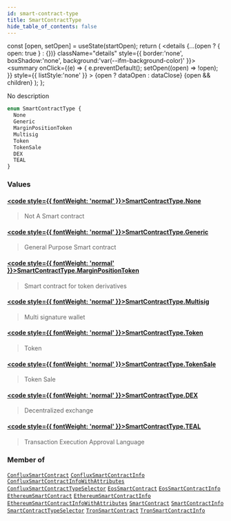 ```yaml
---
id: smart-contract-type
title: SmartContractType
hide_table_of_contents: false
---
```







  const [open, setOpen] = useState(startOpen);
  return (
    <details {...(open ? { open: true } : {})} className="details" style={{ border:'none', boxShadow:'none', background:'var(--ifm-background-color)' }}>
      <summary
        onClick={(e) => {
          e.preventDefault();
          setOpen((open) => !open);
        }}
        style={{ listStyle:'none' }}
      >
      {open ? dataOpen : dataClose}
      </summary>
      {open && children}
    </details>
  );
};








No description


```graphql
enum SmartContractType {
  None
  Generic
  MarginPositionToken
  Multisig
  Token
  TokenSale
  DEX
  TEAL
}
```




### Values

#### [<code style={{ fontWeight: 'normal' }}>SmartContractType.<b>None</b></code>](#)  
> 
> 
> Not A Smart contract
> 

#### [<code style={{ fontWeight: 'normal' }}>SmartContractType.<b>Generic</b></code>](#)  
> 
> 
> General Purpose Smart contract
> 

#### [<code style={{ fontWeight: 'normal' }}>SmartContractType.<b>MarginPositionToken</b></code>](#)  
> 
> 
> Smart contract for token derivatives
> 

#### [<code style={{ fontWeight: 'normal' }}>SmartContractType.<b>Multisig</b></code>](#)  
> 
> 
> Multi signature wallet
> 

#### [<code style={{ fontWeight: 'normal' }}>SmartContractType.<b>Token</b></code>](#)  
> 
> 
> Token
> 

#### [<code style={{ fontWeight: 'normal' }}>SmartContractType.<b>TokenSale</b></code>](#)  
> 
> 
> Token Sale
> 

#### [<code style={{ fontWeight: 'normal' }}>SmartContractType.<b>DEX</b></code>](#)  
> 
> 
> Decentralized exchange
> 

#### [<code style={{ fontWeight: 'normal' }}>SmartContractType.<b>TEAL</b></code>](#)  
> 
> 
> Transaction Execution Approval Language
> 



### Member of

[`ConfluxSmartContract`](/docs/graphql-reference/objects/conflux-smart-contract)  <Badge class="secondary" text="object"/><Bullet />[`ConfluxSmartContractInfo`](/docs/graphql-reference/objects/conflux-smart-contract-info)  <Badge class="secondary" text="object"/><Bullet />[`ConfluxSmartContractInfoWithAttributes`](/docs/graphql-reference/objects/conflux-smart-contract-info-with-attributes)  <Badge class="secondary" text="object"/><Bullet />[`ConfluxSmartContractTypeSelector`](/docs/graphql-reference/inputs/conflux-smart-contract-type-selector)  <Badge class="secondary" text="input"/><Bullet />[`EosSmartContract`](/docs/graphql-reference/objects/eos-smart-contract)  <Badge class="secondary" text="object"/><Bullet />[`EosSmartContractInfo`](/docs/graphql-reference/objects/eos-smart-contract-info)  <Badge class="secondary" text="object"/><Bullet />[`EthereumSmartContract`](/docs/graphql-reference/objects/ethereum-smart-contract)  <Badge class="secondary" text="object"/><Bullet />[`EthereumSmartContractInfo`](/docs/graphql-reference/objects/ethereum-smart-contract-info)  <Badge class="secondary" text="object"/><Bullet />[`EthereumSmartContractInfoWithAttributes`](/docs/graphql-reference/objects/ethereum-smart-contract-info-with-attributes)  <Badge class="secondary" text="object"/><Bullet />[`SmartContract`](/docs/graphql-reference/objects/smart-contract)  <Badge class="secondary" text="object"/><Bullet />[`SmartContractInfo`](/docs/graphql-reference/objects/smart-contract-info)  <Badge class="secondary" text="object"/><Bullet />[`SmartContractTypeSelector`](/docs/graphql-reference/inputs/smart-contract-type-selector)  <Badge class="secondary" text="input"/><Bullet />[`TronSmartContract`](/docs/graphql-reference/objects/tron-smart-contract)  <Badge class="secondary" text="object"/><Bullet />[`TronSmartContractInfo`](/docs/graphql-reference/objects/tron-smart-contract-info)  <Badge class="secondary" text="object"/>

